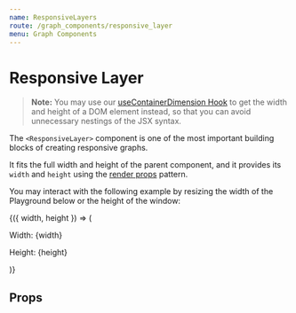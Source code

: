 ```yaml
---
name: ResponsiveLayers
route: /graph_components/responsive_layer
menu: Graph Components
---
```



# Responsive Layer

> **Note:** You may use our [useContainerDimension Hook](/hooks/use_container_dimension) to get the width and height of a DOM element instead,
so that you can avoid unnecessary nestings of the JSX syntax.

The `<ResponsiveLayer>` component is one of the most important building blocks of creating responsive graphs.

It fits the full width and height of the parent component, and it provides its `width` and `height` using the [render props](https://reactjs.org/docs/render-props.html) pattern.

You may interact with the following example by resizing the width of the Playground below or the height of the window:

<Playground>
  <div style={{ height: '12vh' }}>
    <ResponsiveLayer>
      {({ width, height }) => (
        <div>
          <p>Width: {width}</p>
          <p>Height: {height}</p>
        </div>
      )}
    </ResponsiveLayer>
  </div>
</Playground>


## Props

<Props of={ResponsiveLayer} />
